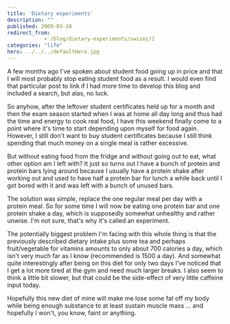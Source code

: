 ```yaml
---
title: 'Dietary experiments'
description: ""
published: 2009-03-10
redirect_from: 
            - /blog/dietary-experiments/swizec/1
categories: "life"
hero: ../../../defaultHero.jpg
---
```


A few months ago I've spoken about student food going up in price and that I will most probably stop eating student food as a result. I would even find that particular post to link if I had more time to develop this blog and included a search, but alas, no luck.

So anyhow, after the leftover student certificates held up for a month and then the exam season started when I was at home all day long and thus had the time and energy to cook real food, I have this weekend finally come to a point where it's time to start depending upon myself for food again. However, I still don't want to buy student certificates because I still think spending that much money on a single meal is rather excessive.

But without eating food from the fridge and without going out to eat, what other option am I left with? It just so turns out I have a bunch of protein and protein bars lying around because I usually have a protein shake after working out and used to have half a protein bar for lunch a while back until I got bored with it and was left with a bunch of unused bars.

The solution was simple, replace the one regular meal per day with a protein meal. So for some time I will now be eating one protein bar and one protein shake a day, which is supposedly somewhat unhealthy and rather unwise. I'm not sure, that's why it's called an experiment.

The potentially biggest problem I'm facing with this whole thing is that the previously described dietary intake plus some tea and perhaps fruit/vegetable for vitamins amounts to only about 700 calories a day, which isn't very much far as I know (recommended is 1500 a day). And somewhat quite interestingly after being on this diet for only two days I've noticed that I get a lot more tired at the gym and need much larger breaks. I also seem to think a little bit slower, but that could be the side-effect of very little caffeine input today.

Hopefully this new diet of mine will make me lose some fat off my body while being enough substance to at least sustain muscle mass ... and hopefully I won't, you know, faint or anything.

